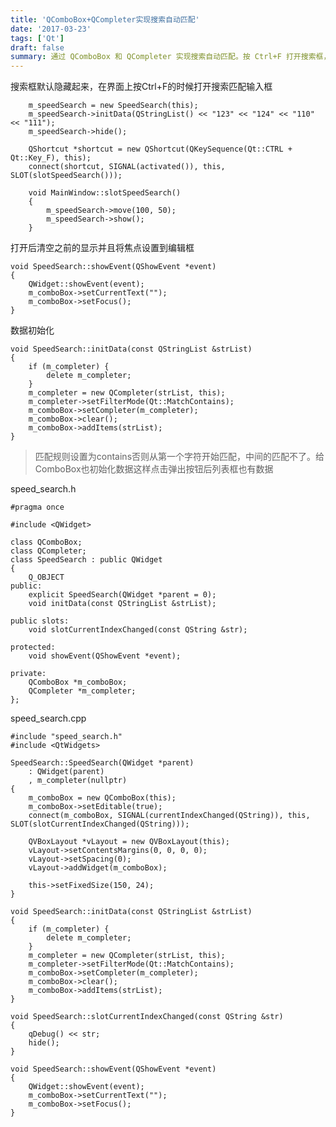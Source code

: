 ```yaml
---
title: 'QComboBox+QCompleter实现搜索自动匹配'
date: '2017-03-23'
tags: ['Qt']
draft: false
summary: 通过 QComboBox 和 QCompleter 实现搜索自动匹配。按 Ctrl+F 打开搜索框，初始化数据并设置匹配规则为 contains，打开后清空显示并设焦点，点击弹出按钮列表框有数据，可通过信号槽实现相关功能。 
---
```


搜索框默认隐藏起来，在界面上按Ctrl+F的时候打开搜索匹配输入框
```
	m_speedSearch = new SpeedSearch(this);
    m_speedSearch->initData(QStringList() << "123" << "124" << "110" << "111");
    m_speedSearch->hide();

    QShortcut *shortcut = new QShortcut(QKeySequence(Qt::CTRL + Qt::Key_F), this);
    connect(shortcut, SIGNAL(activated()), this, SLOT(slotSpeedSearch()));

	void MainWindow::slotSpeedSearch()
	{
		m_speedSearch->move(100, 50);
		m_speedSearch->show();
	}
```

打开后清空之前的显示并且将焦点设置到编辑框
```
void SpeedSearch::showEvent(QShowEvent *event)
{
    QWidget::showEvent(event);
    m_comboBox->setCurrentText("");
    m_comboBox->setFocus();
}
```

数据初始化
```
void SpeedSearch::initData(const QStringList &strList)
{
    if (m_completer) {
        delete m_completer;
    }
    m_completer = new QCompleter(strList, this);
    m_completer->setFilterMode(Qt::MatchContains);
    m_comboBox->setCompleter(m_completer);
    m_comboBox->clear();
    m_comboBox->addItems(strList);
}
```
> 匹配规则设置为contains否则从第一个字符开始匹配，中间的匹配不了。给ComboBox也初始化数据这样点击弹出按钮后列表框也有数据

speed_search.h
```
#pragma once

#include <QWidget>

class QComboBox;
class QCompleter;
class SpeedSearch : public QWidget
{
    Q_OBJECT
public:
    explicit SpeedSearch(QWidget *parent = 0);
    void initData(const QStringList &strList);

public slots:
    void slotCurrentIndexChanged(const QString &str);

protected:
    void showEvent(QShowEvent *event);

private:
    QComboBox *m_comboBox;
    QCompleter *m_completer;
};

```
speed_search.cpp
```
#include "speed_search.h"
#include <QtWidgets>

SpeedSearch::SpeedSearch(QWidget *parent)
    : QWidget(parent)
    , m_completer(nullptr)
{
    m_comboBox = new QComboBox(this);
    m_comboBox->setEditable(true);
    connect(m_comboBox, SIGNAL(currentIndexChanged(QString)), this, SLOT(slotCurrentIndexChanged(QString)));

    QVBoxLayout *vLayout = new QVBoxLayout(this);
    vLayout->setContentsMargins(0, 0, 0, 0);
    vLayout->setSpacing(0);
    vLayout->addWidget(m_comboBox);

    this->setFixedSize(150, 24);
}

void SpeedSearch::initData(const QStringList &strList)
{
    if (m_completer) {
        delete m_completer;
    }
    m_completer = new QCompleter(strList, this);
    m_completer->setFilterMode(Qt::MatchContains);
    m_comboBox->setCompleter(m_completer);
    m_comboBox->clear();
    m_comboBox->addItems(strList);
}

void SpeedSearch::slotCurrentIndexChanged(const QString &str)
{
    qDebug() << str;
    hide();
}

void SpeedSearch::showEvent(QShowEvent *event)
{
    QWidget::showEvent(event);
    m_comboBox->setCurrentText("");
    m_comboBox->setFocus();
}

```